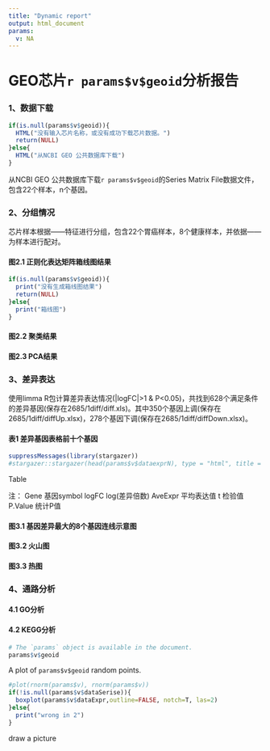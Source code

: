 ```yaml
---
title: "Dynamic report"
output: html_document
params:
  v: NA
---
```

# GEO芯片`r params$v$geoid`分析报告
### 1、数据下载
```r
if(is.null(params$v$geoid)){
  HTML("没有输入芯片名称，或没有成功下载芯片数据。")
  return(NULL)
}else{
  HTML("从NCBI GEO 公共数据库下载")
}

```

从NCBI GEO 公共数据库下载`r params$v$geoid`的Series Matrix File数据文件，包含22个样本，n个基因。

### 2、分组情况
芯片样本根据——特征进行分组，包含22个胃癌样本，8个健康样本，并依据——为样本进行配对。

#### 图2.1 正则化表达矩阵箱线图结果
```r
if(is.null(params$v$geoid)){
  print("没有生成箱线图结果")
  return(NULL)
}else{
  print("箱线图")
}

```


#### 图2.2 聚类结果

#### 图2.3 PCA结果


### 3、差异表达
使用limma R包计算差异表达情况(|logFC|>1 & P<0.05)，共找到628个满足条件的差异基因(保存在2685/1diff/diff.xls)。其中350个基因上调(保存在2685/1diff/diffUp.xlsx)，278个基因下调(保存在2685/1diff/diffDown.xlsx)。

#### 表1 差异基因表格前十个基因
```r
suppressMessages(library(stargazer))
#stargazer::stargazer(head(params$v$dataexprN), type = "html", title = "Table with stargazer")
```


Table

注：
Gene             基因symbol
logFC            log(差异倍数)
AveExpr         平均表达值
t                检验值
P.Value          统计P值

#### 图3.1 基因差异最大的8个基因连线示意图

#### 图3.2 火山图

#### 图3.3 热图
### 4、通路分析
#### 4.1 GO分析

#### 4.2 KEGG分析


```r
# The `params` object is available in the document.
params$v$geoid
```

A plot of `params$v$geoid` random points.

```r
#plot(rnorm(params$v), rnorm(params$v))
if(!is.null(params$v$dataSerise)){
  boxplot(params$v$dataExpr,outline=FALSE, notch=T, las=2)
}else{
  print("wrong in 2")
}


```
draw a picture

```r
    
```

